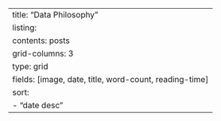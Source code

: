 ---
title: "Data Philosophy"
listing:
  contents: posts
  grid-columns: 3
  type: grid
  fields: [image, date, title, word-count, reading-time]
  sort:
    - "date desc"
---